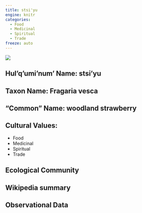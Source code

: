 ```yaml
---
title: stsi'yu
engine: knitr
categories:
  - Food
  - Medicinal
  - Spiritual
  - Trade
freeze: auto
---
```

![](https://inaturalist-open-data.s3.amazonaws.com/photos/134106423/medium.jpg)

## **Hul'q'umi'num' Name**: stsi'yu
## **Taxon Name**: Fragaria vesca
## **"Common" Name**: woodland strawberry
## **Cultural Values**:

  - Food
  - Medicinal
  - Spiritual
  - Trade

## **Ecological Community**
## **Wikipedia summary**
## **Observational Data**
